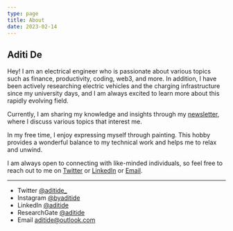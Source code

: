 ```yaml
---
type: page
title: About
date: 2023-02-14
---
```


## Aditi De

Hey! I am an electrical engineer who is passionate about various topics such as finance, productivity, coding, web3, and more. In addition, I have been actively researching electric vehicles and the charging infrastructure since my university days, and I am always excited to learn more about this rapidly evolving field. 

Currently, I am sharing my knowledge and insights through my [newsletter](aditide.substack.com), where I discuss various topics that interest me.

In my free time, I enjoy expressing myself through painting. This hobby provides a wonderful balance to my technical work and helps me to relax and unwind.

I am always open to connecting with like-minded individuals, so feel free to reach out to me on [Twitter](https://twitter.com/byaditide) or [LinkedIn](https:/linkedin.com/in/aditide) or [Email](mailto:aditide@outlook.com).


---

- Twitter [@aditide_](https://twitter.com/byaditide)
- Instagram [@byaditide](https://instagram.com/byaditide)
- LinkedIn [@aditide](https:/linkedin.com/in/aditide)
- ResearchGate [@aditide](https:/researchgate.com/in/aditide)
- Email [aditide@outlook.com](mailto:aditide@outlook.com)
